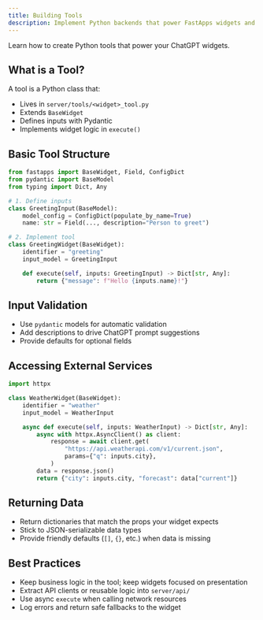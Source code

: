 ```yaml
---
title: Building Tools
description: Implement Python backends that power FastApps widgets and expose inputs to ChatGPT.
---
```


Learn how to create Python tools that power your ChatGPT widgets.

## What is a Tool?

A tool is a Python class that:
- Lives in `server/tools/<widget>_tool.py`
- Extends `BaseWidget`
- Defines inputs with Pydantic
- Implements widget logic in `execute()`

## Basic Tool Structure

```python
from fastapps import BaseWidget, Field, ConfigDict
from pydantic import BaseModel
from typing import Dict, Any

# 1. Define inputs
class GreetingInput(BaseModel):
    model_config = ConfigDict(populate_by_name=True)
    name: str = Field(..., description="Person to greet")

# 2. Implement tool
class GreetingWidget(BaseWidget):
    identifier = "greeting"
    input_model = GreetingInput

    def execute(self, inputs: GreetingInput) -> Dict[str, Any]:
        return {"message": f"Hello {inputs.name}!"}
```

## Input Validation

- Use `pydantic` models for automatic validation
- Add descriptions to drive ChatGPT prompt suggestions
- Provide defaults for optional fields

## Accessing External Services

```python
import httpx

class WeatherWidget(BaseWidget):
    identifier = "weather"
    input_model = WeatherInput

    async def execute(self, inputs: WeatherInput) -> Dict[str, Any]:
        async with httpx.AsyncClient() as client:
            response = await client.get(
                "https://api.weatherapi.com/v1/current.json",
                params={"q": inputs.city},
            )
        data = response.json()
        return {"city": inputs.city, "forecast": data["current"]}
```

## Returning Data

- Return dictionaries that match the props your widget expects
- Stick to JSON-serializable data types
- Provide friendly defaults (`[]`, `{}`, etc.) when data is missing

## Best Practices

- Keep business logic in the tool; keep widgets focused on presentation
- Extract API clients or reusable logic into `server/api/`
- Use async `execute` when calling network resources
- Log errors and return safe fallbacks to the widget

